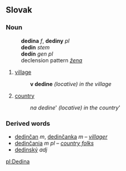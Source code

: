 == Slovak ==
=== Noun ===
:'''dedina''' ''f'', '''dediny''' ''pl''
:'''dedin''' ''stem''
:'''dedín''' ''gen pl''
:declension pattern ''[[Slovak declension pattern žena|žena]]''
# [[village]]
#: '''v dedine''' ''(locative) in the village''
# [[country]]
#: ''na dedine''' ''(locative) in the country'''
=== Derived words ===
* [[dedinčan]] ''m'', [[dedinčanka]] ''m'' &ndash; ''[[villager]]''
* [[dedinčania]] ''m pl'' &ndash; ''[[country folks]]''
* [[dedinský]] ''adj''

[[pl:Dedina]]